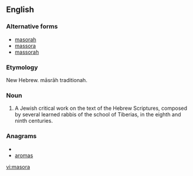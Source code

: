 ==English==

===Alternative forms===
*[[masorah]]
*[[massora]]
*[[massorah]]

===Etymology===
New Hebrew. māsrāh traditionah.

===Noun===
{{en-noun|masoras}}

# A Jewish critical work on the text of the Hebrew Scriptures, composed by several learned rabbis of the school of Tiberias, in the eighth and ninth centuries.

===Anagrams===
* {{alphagram|aamors}}
* [[aromas#English|aromas]]

[[vi:masora]]
